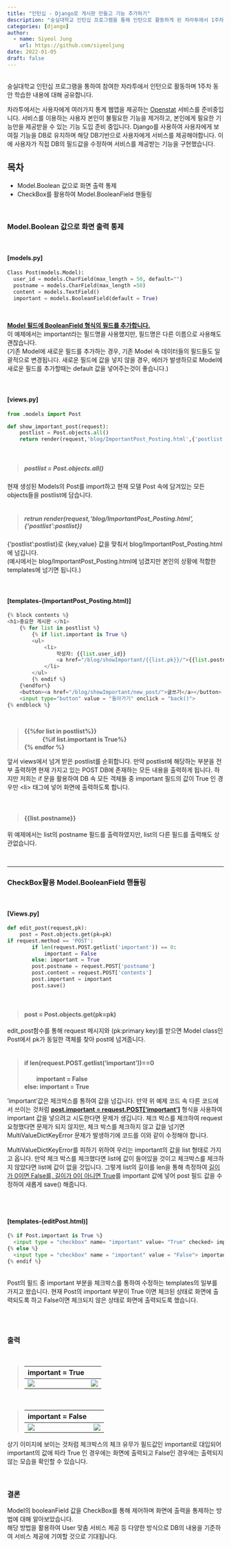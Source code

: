 ```yaml
---
title: "인턴십 - Django로 게시판 만들고 기능 추가하기"
description: "숭실대학교 인턴십 프로그램을 통해 인턴으로 활동하게 된 차라투에서 1주차 동안 학습한 내용에 대해 공유합니다."
categories: [django]
author:
  - name: Siyeol Jung
    url: https://github.com/siyeoljung
date: 2022-01-05
draft: false
---
```



<br>
숭실대학교 인턴십 프로그램을 통하여 참여한 차라투에서 인턴으로 활동하며 1주차 동안 학습한 내용에 대해 공유합니다.
<br>

차라투에서는 사용자에게 여러가지 통계 웹앱을 제공하는 [Openstat](openstat.ai) 서비스를 준비중입니다.
서비스를 이용하는 사용자 본인이 불필요한 기능을 제거하고, 본인에게 필요한 기능만을 제공받을 수 있는 기능 도입 준비 중입니다. Django를 사용하여 사용자에게 보여질 기능을 DB로 유지하며 해당 DB기반으로 사용자에게 서비스를 제공해야합니다. 이에 사용자가 직접 DB의 필드값을 수정하며 서비스를 제공받는 기능을 구현했습니다.
<br>

## __목차__
  + Model.Boolean 값으로 화면 출력 통제   
  + CheckBox를 활용하여 Model.BooleanField 핸들링  
  
<br>

### __Model.Boolean 값으로 화면 출력 통제__  

<br>

#### **[models.py]**
``` python
Class Post(models.Model):
  user_id = models.CharField(max_length = 50, default="")
  postname = models.CharField(max_length =50)
  content = models.TextField()
  important = models.BooleanField(default = True)  
```
<br>

<u> **Model 필드에 BooleanField 형식의 필드를 추가합니다.**</u>  
이 예제에서는 important라는 필드명을 사용했지만, 필드명은 다른 이름으로 사용해도 괜찮습니다.   
(기존 Model에 새로운 필드를 추가하는 경우, 기존 Model 속 데이터들의 필드들도 일괄적으로 변경됩니다. 새로운 필드에 값을 넣지 않을 경우, 에러가 발생하므로 Model에 새로운 필드를 추가할때는 default 값을 넣어주는것이 좋습니다.)   
<br><br>


#### **[views.py]**
```python
from .models import Post

def show_important_post(request):
    postlist = Post.objects.all()
    return render(request,'blog/ImportantPost_Posting.html',{'postlist':postlist})
```  
<br>

>##### __postlist = Post.objects.all()__  

현재 생성된 Models의 Post를 import하고 현재 모델 Post 속에 담겨있는 모든 objects들을 postlist에 담습니다.
<br>
<br>

>##### __retrun render(request,'blog/ImportantPost_Posting.html',{'postlist':postlist})__  

{'postlist':postlist}로 {key,value} 값을 맞춰서 blog/ImportantPost_Posting.html에 넘깁니다.  
(예시에서는 blog/ImportantPost_Posting.html에 넘겼지만 본인의 상황에 적합한 templates에 넘기면 됩니다.)
<br>
<br>
<br>

#### **[templates-(ImportantPost_Posting.html)]**
```python
{% block contents %}
<h1>중요한 게시판 </h1>
    {% for list in postlist %}
        {% if list.important is True %}
        <ul>
            <li>
                작성자: {{list.user_id}} 
                <a href="/blog/showImportant/{{list.pk}}/">{{list.postname}}</a>
            </li>
        </ul>
        {% endif %}
    {%endfor%}
    <button><a href="/blog/showImportant/new_post/">글쓰기</a></button>
    <input type="button" value = "돌아가기" onclick = "back()">
{% endblock %}

```  
<br>

>__{{%for list in postlist%}}__  
　　　__{%if list.important is True%}__  
__{% endfor %}__

앞서 views에서 넘겨 받은 postlist를 순회합니다. 만약 postlist에 해당하는 부분을 전부 출력하면 현재 가지고 있는 POST DB에 존재하는 모든 내용을 출력하게 됩니다. 하지만 저희는 if 문을 활용하여 DB 속 모든 객체들 중 important 필드의 값이 True 인 경우만 \<li> 태그에 넣어 화면에 출력하도록 합니다.
<br>  
<br>

>#### __{{list.postname}}__

위 예제에서는 list의 postname 필드를 출력하였지만, list의 다른 필드를 출력해도 상관없습니다.

<br>

---

### __CheckBox활용 Model.BooleanField 핸들링__  

<br>

#### **[Views.py]**
```python
def edit_post(request,pk):
    post = Post.objects.get(pk=pk)
if request.method == 'POST':
        if len(request.POST.getlist('important')) == 0:
            important = False
        else: important = True
        post.postname = request.POST['postname']
        post.content = request.POST['contents']
        post.important = important
        post.save()

```  
<br>

>#### __post = Post.objects.get(pk=pk)__

edit_post함수를 통해 request 메시지와 (pk:primary key)를 받으면 Model class인 Post에서 pk가 동일한 객체를 찾아 post에 넘겨줍니다.
<br>
<br>


>#### __if len(request.POST.getlist('important'))==0__  
　　__important = False__  
__else: important = True__

'important'값은 체크박스를 통하여 값을 넘깁니다. 만약 위 예제 코드 속 다른 코드에서 쓰이는 것처럼 <u>__post.important = request.POST['important']__</u> 형식을 사용하여 important 값을 넣으려고 시도한다면 문제가 생깁니다. 체크 박스를 체크하여 request 요청했다면 문제가 되지 않지만, 체크 박스를 체크하지 않고 값을 넘기면 MultiValueDictKeyError 문제가 발생하기에 코드를 이와 같이 수정해야 합니다.

MultiValueDictKeyError를 피하기 위하여 우리는 important의 값을 list 형태로 가지고 옵니다. 만약 체크 박스를 체크했다면 list에 값이 들어있을 것이고 체크박스를 체크하지 않았다면 list에 값이 없을 것입니다. 그렇게 list의 길이를 len을 통해 측정하여 <u>길이가 0이면 False를, 길이가 0이 아니면 True</u>를 important 값에 넣어 post 필드 값을 수정하여 새롭게 save() 해줍니다.  

<br>
<br>

#### **[templates-(editPost.html)]**
```python
{% if Post.important is True %}
  <input type = "checkbox" name= "important" value= "True" checked> important <br>
{% else %}
  <input type = "checkbox" name = "important" value = "False"> important <br>
{% endif %}

```
<br>
Post의 필드 중 important 부분을 체크박스를 통하여 수정하는 templates의 일부를 가지고 왔습니다. 현재 Post의 important 부분이 True 이면 체크된 상태로 화면에 출력되도록 하고 False이면 체크되지 않은 상태로 화면에 출력되도록 했습니다.
<br>

<br>
<br>


### __출력__  

<br>


>
important = True    |   
---------------| -----------------
![](./ImportantAdmin.JPG)| ![](./ImportantAdminPosting.JPG)


<br>

>
important = False    |  
---------------| -----------------
![](./NotImportantAdmin.JPG)| ![](./NotImportantAdminPosting.JPG)


상기 이미지에 보이는 것처럼 체크박스의 체크 유무가 필드값인 important로 대입되어
important의 값에 따라 True 인 경우에는 화면에 출력되고 False인 경우에는 출력되지 않는 모습을 확인할 수 있습니다.  

<br>

### __결론__  
Model의 booleanField 값을 CheckBox를 통해 제어하며 화면에 출력을 통제하는 방법에 대해 알아보았습니다.  
해당 방법을 활용하여 User 맞춤 서비스 제공 등 다양한 방식으로 DB의 내용을 기준하여 서비스 제공에 기여할 것으로 기대됩니다.  